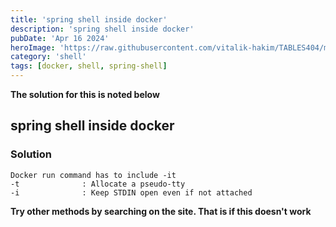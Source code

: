 ```yaml
---
title: 'spring shell inside docker'
description: 'spring shell inside docker'
pubDate: 'Apr 16 2024'
heroImage: 'https://raw.githubusercontent.com/vitalik-hakim/TABLES404/main/error_b/SHELL.jpg'
category: 'shell'
tags: [docker, shell, spring-shell]
---
```


**The solution for this is noted below**

## spring shell inside docker

### Solution

```shell
Docker run command has to include -it
-t              : Allocate a pseudo-tty
-i              : Keep STDIN open even if not attached
```

**Try other methods by searching on the site. That is if this doesn't work**
